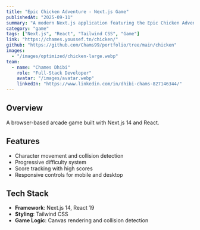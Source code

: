 ```yaml
---
title: "Epic Chicken Adventure - Next.js Game"
publishedAt: "2025-09-11"
summary: "A modern Next.js application featuring the Epic Chicken Adventure game with enhanced UI, responsive design, and professional styling built with React and Tailwind CSS."
category: "game"
tags: ["Next.js", "React", "Tailwind CSS", "Game"]
link: "https://chames.youssef.tn/chicken/"
github: "https://github.com/Chams99/portfolio/tree/main/chicken"
images:
  - "/images/optimized/chicken-large.webp"
team:
  - name: "Chames Dhibi"
    role: "Full-Stack Developer"
    avatar: "/images/avatar.webp"
    linkedIn: "https://www.linkedin.com/in/dhibi-chams-827146344/"
---
```


## Overview

A browser-based arcade game built with Next.js 14 and React.

## Features

- Character movement and collision detection
- Progressive difficulty system
- Score tracking with high scores
- Responsive controls for mobile and desktop

## Tech Stack

- **Framework**: Next.js 14, React 19
- **Styling**: Tailwind CSS
- **Game Logic**: Canvas rendering and collision detection


